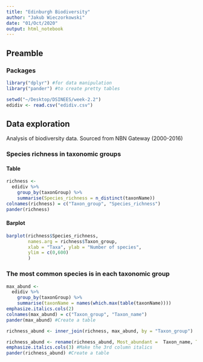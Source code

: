 ```yaml
---
title: "Edinburgh Biodiversity"
author: "Jakub Wieczorkowski"
date: "01/Oct/2020"
output: html_notebook
---
```

## Preamble
### Packages
``` r
library("dplyr") #for data manipulation
library("pander") #to create pretty tables
```

```r
setwd("~/Desktop/DSINEES/week-2.2")
edidiv <- read.csv("edidiv.csv")
```
## Data exploration
Analysis of biodiversity data. Sourced from NBN Gateway (2000-2016)

### Species richness in taxonomic groups
#### Table
```r
richness <- 
  edidiv %>%
    group_by(taxonGroup) %>%
    summarise(Species_richness = n_distinct(taxonName))
colnames(richness) = c("Taxon_group", "Species_richness")
pander(richness)
```

#### Barplot
``` r
barplot(richness$Species_richness, 
        names.arg = richness$Taxon_group, 
        xlab = "Taxa", ylab = "Number of species", 
        ylim = c(0,600)
        ) 
```

### The most common species is in each taxonomic group 
```r
max_abund <-
  edidiv %>%
    group_by(taxonGroup) %>%
    summarise(taxonName = names(which.max(table(taxonName))))
emphasize.italics.cols(2)
colnames(max_abund) = c("Taxon_group", "Taxon_name")
pander(max_abund) #Create a table
```

```r
richness_abund <- inner_join(richness, max_abund, by = "Taxon_group")
```

```r
richness_abund <- rename(richness_abund, Most_abundant =  Taxon_name, Taxon = Taxon_group)
emphasize.italics.cols(3) #Make the 3rd column italics
pander(richness_abund) #Create a table
```
